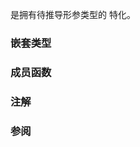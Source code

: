 {{cpp/title|owner_less}}
{{cpp/memory/navbar}}
{{ddcl|header=memory|since=c++17|1=
template&lt;&gt;
struct owner_less&lt;void&gt;;
}}

{{c/core|std::owner_less&lt;void&gt;}} 是拥有待推导形参类型的 {{lc|std::owner_less}} 特化。

===嵌套类型===
{{dsc begin}}
{{dsc hitem|嵌套类型|定义}}
{{dsc|{{tt|is_transparent}}|[[cpp/utility/functional#透明函数对象|未指定]]}}
{{dsc end}}

===成员函数===
{{dsc begin}}
{{dsc fun|cpp/memory/owner_less_void|title=operator()|inlinemem=true|用基于所有者的语义比较其实参}}
{{dsc end}}

{{member|{{small|std::owner_less&lt;void&gt;::}}operator()|
{{dcl begin}}
{{dcl|since=c++17| 
template&lt; class T, class U &gt;
bool operator()( const std::shared_ptr&lt;T&gt;&amp; lhs, 
                 const std::shared_ptr&lt;U&gt;&amp; rhs ) const noexcept;
}}
{{dcl|since=c++17|
template&lt; class T, class U &gt;
bool operator()( const std::shared_ptr&lt;T&gt;&amp; lhs, 
                 const std::weak_ptr&lt;U&gt;&amp; rhs ) const noexcept;
}}
{{dcl|since=c++17| 
template&lt; class T, class U &gt;
bool operator()( const std::weak_ptr&lt;T&gt;&amp; lhs, 
                 const std::shared_ptr&lt;U&gt;&amp; rhs ) const noexcept;
}}
{{dcl|since=c++17|
template&lt; class T, class U &gt;
bool operator()( const std::weak_ptr&lt;T&gt;&amp; lhs, 
                 const std::weak_ptr&lt;U&gt;&amp; rhs ) const noexcept;
}}
{{dcl end}}

用基于所有者的语义比较 {{c|lhs}} 与 {{c|rhs}}。相当于调用 {{c|lhs.owner_before(rhs)}}。

顺序是严格弱序关系。

仅当 {{c|lhs}} 与 {{c|rhs}} 都为空或共享所有权时才等价。

===参数===
{{par begin}}
{{par|lhs, rhs|要比较的共享所有权指针}}
{{par end}}

===返回值===
在基于所有者的顺序确定 {{c|lhs}} ''小于'' {{c|rhs}} 时返回 {{c|true}}。
}}

===注解===
{{feature test macro|__cpp_lib_transparent_operators|透明的 {{lc|std::owner_less}}（{{c/core|std::owner_less&lt;void&gt;}}）|value=201510L|std=C++17}}

===参阅===
{{dsc begin}}
{{dsc inc|cpp/memory/shared_ptr/dsc owner_before}}
{{dsc inc|cpp/memory/weak_ptr/dsc owner_before}}
{{dsc end}}

{{langlinks|de|en|es|fr|it|ja|pt|ru}}
